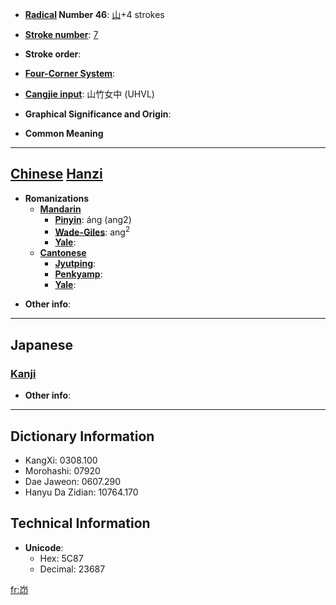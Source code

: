 * '''[[Wiktionary:Chinese radical index| Radical]] Number 46''': [[Wiktionary:Chinese radical index 山|山]]+4 strokes

* '''[[Wiktionary:Chinese total strokes index|Stroke number]]''': [[Wiktionary:Chinese total strokes index 7|7]]

* '''Stroke order''': 

* '''[[Wiktionary:Chinese four corner index|Four-Corner System]]''': 

* '''[[Wiktionary:Chinese Cangjie index|Cangjie input]]''': 山竹女中 (UHVL)

* '''Graphical Significance and Origin''': 

* '''Common Meaning'''

----

== [[Chinese]] [[Hanzi]] ==

* '''Romanizations'''
** '''[[Mandarin]]'''
*** '''[[Pinyin]]''': áng (ang2)
*** '''[[Wade-Giles]]''': ang<sup>2</sup>
*** '''[[Yale]]''': 
** '''[[Cantonese]]'''
*** '''[[Jyutping]]''':
*** '''[[Penkyamp]]''': 
*** '''[[Yale]]''': 

* '''Other info''': 

----

==Japanese==
===[[Kanji]]===
{{kanji|on readings=[[ごう]] (gō)
|kun readings=[[やまのたきいさま]] (yamanotakiisama)
}}

* '''Other info''':  

----

== Dictionary Information ==

* KangXi: 0308.100
* Morohashi: 07920
* Dae Jaweon: 0607.290
* Hanyu Da Zidian: 10764.170

== Technical Information ==

* '''Unicode''':
** Hex: 5C87
** Decimal: 23687

[[fr:岇]]
